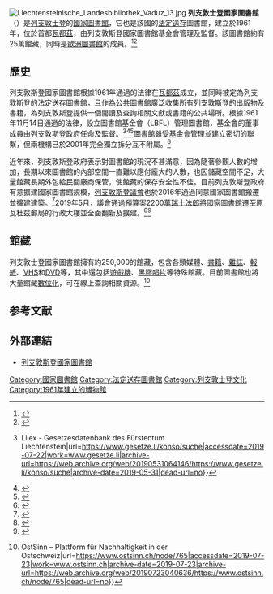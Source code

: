 {{NoteTA
|1=zh-cn:瓦杜兹;zh-tw:瓦都茲;zh-hk:華杜茲;zh-mo:華杜茲;
}}
{{Infobox library
| native_name        = {{lang|de|Liechtensteinische Landesbibliothek}}{{de icon}}
| name               = 列支敦斯登國家圖書館
| library_logo       = 
| image              = Liechtensteinische Landesbibliothek.jpg
| image_size         = 250px
| alt                = 
| caption            = 列支敦斯登國家圖書館建築
| country            = 
| type               = [[國家圖書館|國家圖書館]]
| scope              = 
| established        = 1961年
| ref_legal_mandate  = 
| location           = {{LIE}}[[瓦都茲|瓦都茲]]
| coordinates        = {{coord|47.1358|9.5208|type:landmark_region:LI|display=title,inline}}
| branch_of          = 
| num_branches       = 
| items_collected    = 
| collection_size    = 250,000館藏
| criteria           = 
| legal_deposit      = 是
| req_to_access      = 
| annual_circulation = 
| pop_served         = 
| members            = 
| budget             = 
| director           = 奧赫裡·威爾弗裡德（Oehry Wilfried）<ref>{{Cite web|title=Unser Team|url=https://www.landesbibliothek.li/ueber-uns/kontakt/unser-team/|accessdate=2019-07-22|last=Lettau-Poelchen|first=Marc|work=Liechtensteinische Landesbibliothek|language=de|archive-url=https://web.archive.org/web/20190722125807/https://www.landesbibliothek.li/ueber-uns/kontakt/unser-team/|archive-date=2019-07-22|dead-url=no}}</ref>
| num_employees      = 
| website            = {{URL|https://www.landesbibliothek.li/}}
| references         = 
| embed              = 
| module             = 
}}
[[File:Liechtensteinische_Landesbibliothek_Vaduz_13.jpg|thumb]]
'''列支敦士登國家圖書館'''（{{lang-de|Liechtensteinische Landesbibliothek}}）是[[列支敦士登|列支敦士登]]的[[國家圖書館|國家圖書館]]，它也是該國的[[法定送存|法定送存]]圖書館，建立於1961年，位於首都[[瓦都茲|瓦都茲]]，由列支敦斯登國家圖書館基金會管理及監督。該圖書館約有25萬館藏，同時是[[歐洲圖書館|歐洲圖書館]]的成員。<ref>{{Cite web|title=列支敦士登三月新邮概览-《集邮博览》2011年第03期-吾喜杂志网|url=http://wuxizazhi.cnki.net/Search/JYBL201103049.html|accessdate=2019-07-22|work=wuxizazhi.cnki.net|author=曹骋|archive-url=https://web.archive.org/web/20160304130908/http://wuxizazhi.cnki.net/Search/JYBL201103049.html|archive-date=2016-03-04|dead-url=no}}</ref><ref>{{Cite web|title=Bibliotheken der Regio Bodensee|url=http://www.bodenseebibliotheken.de/bibliotheken/liechtensteinische_landesbibliothek.html|accessdate=2019-07-23|work=www.bodenseebibliotheken.de|archive-url=https://web.archive.org/web/20170613040605/http://www.bodenseebibliotheken.de/bibliotheken/liechtensteinische_landesbibliothek.html|archive-date=2017-06-13|dead-url=no}}</ref>

==歷史==
列支敦斯登國家圖書館根據1961年通過的法律在[[瓦都茲|瓦都茲]]成立，並同時被定為列支敦斯登的[[法定送存|法定送存]]圖書館，且作為公共圖書館廣泛收集所有列支敦斯登的出版物及書籍，為列支敦斯登提供一個閱讀及查詢相關文獻或書籍的公共場所。根據1961年11月14日通過的法律，設立圖書館基金會（LBFL）管理圖書館，基金會的董事成員由列支敦斯登政府任命及監督。<ref>{{Cite web|title=Suche - Konsolidiertes Recht {{!}} Lilex - Gesetzesdatenbank des Fürstentum Liechtenstein|url=https://www.gesetze.li/konso/suche|accessdate=2019-07-22|work=www.gesetze.li|archive-url=https://web.archive.org/web/20190531064146/https://www.gesetze.li/konso/suche|archive-date=2019-05-31|dead-url=no}}</ref><ref>{{Cite web|title=Auftrag und Eckdaten|url=https://www.landesbibliothek.li/ueber-uns/auftrag/|accessdate=2019-07-22|last=Lettau-Poelchen|first=Marc|work=Liechtensteinische Landesbibliothek|language=de|archive-url=https://web.archive.org/web/20190722125553/https://www.landesbibliothek.li/ueber-uns/auftrag/|archive-date=2019-07-22|dead-url=no}}</ref><ref>{{Cite web|title=Geschichte|url=https://www.landesbibliothek.li/ueber-uns/geschichte/|accessdate=2019-07-22|last=Lettau-Poelchen|first=Marc|work=Liechtensteinische Landesbibliothek|language=de|archive-url=https://web.archive.org/web/20190722125555/https://www.landesbibliothek.li/ueber-uns/geschichte/|archive-date=2019-07-22|dead-url=no}}</ref>圖書館雖受基金會管理並建立密切的聯繫，但兩機構已於2001年完全獨立拆分互不附屬。<ref>{{Cite web|title=Liechtensteinische Landesbibliothek (LBFL) – Historisches Lexikon|url=https://historisches-lexikon.li/Liechtensteinische_Landesbibliothek_(LBFL)|accessdate=2019-07-22|work=historisches-lexikon.li|language=de|author=Barbara Vogt|archive-url=https://web.archive.org/web/20190722125602/https://historisches-lexikon.li/Liechtensteinische_Landesbibliothek_(LBFL)|archive-date=2019-07-22|dead-url=no}}</ref>

近年來，列支敦斯登政府表示對圖書館的現況不甚滿意，因為隨著參觀人數的增加，長期以來圖書館的內部空間一直難以應付龐大的人數，也因儲藏空間不足，大量館藏長期外包給民間廠商保管，使館藏的保存安全性不佳。目前列支敦斯登政府有意擴建國家圖書館規模，[[列支敦斯登議會|列支敦斯登議會]]也於2016年通過同意國家圖書館搬遷並擴建建築。<ref>{{Cite web|title=36,3 Millionen Franken für Bibliothek und Landesverwaltung|url=https://www.vaterland.li/liechtenstein/politik/36-3-millionen-franken-fuer-bibliothek-und-landesverwaltung;art169,380243|accessdate=2019-04-10|work=Vaterland online|archive-url=https://web.archive.org/web/20190411153310/https://www.vaterland.li/liechtenstein/politik/36-3-millionen-franken-fuer-bibliothek-und-landesverwaltung;art169,380243|archive-date=2019-04-11|dead-url=no}}</ref>2019年5月，議會通過預算案2200萬[[瑞士法郎|瑞士法郎]]將國家圖書館遷至原瓦杜兹郵局的行政大樓並全面翻新及擴建。<ref>{{Cite web|title=FBP zieht Postulat zur Landesbibliothek zurück|url=https://www.vaterland.li/liechtenstein/politik/fbp-zieht-postulat-zur-landesbibliothek-zurueck;art169,381244|accessdate=2019-04-16|work=Vaterland online|archive-url=https://web.archive.org/web/20190417143606/https://www.vaterland.li/liechtenstein/politik/fbp-zieht-postulat-zur-landesbibliothek-zurueck;art169,381244|archive-date=2019-04-17|dead-url=no}}</ref><ref>{{Cite web|title=Landesbibliothek erhält ein neues Zuhause im Herzen von Vaduz|url=https://www.tagblatt.ch/ostschweiz/werdenberg/landesbibliothek-erhaelt-ein-neuer-zuhause-im-herzen-von-vaduz-ld.1047478|accessdate=2019-07-22|last=Beck|first=Oliver|work=St.Galler Tagblatt|language=de|archive-url=https://web.archive.org/web/20190722143633/https://www.tagblatt.ch/ostschweiz/werdenberg/landesbibliothek-erhaelt-ein-neuer-zuhause-im-herzen-von-vaduz-ld.1047478|archive-date=2019-07-22|dead-url=no}}</ref>

==館藏==
列支敦士登國家圖書館擁有約250,000的館藏，包含各類媒體、[[書籍|書籍]]、[[雜誌|雜誌]]、[[報紙|報紙]]、[[VHS|VHS]]和[[DVD|DVD]]等，其中還包括[[遊戲機|遊戲機]]、[[黑膠唱片|黑膠唱片]]等特殊館藏。目前圖書館也將大量館藏[[数字化|數位化]]，可在線上查詢相關資源。<ref>{{Cite web|title=Liechtensteinische Landesbibliothek {{!}} OstSinn – Plattform für Nachhaltigkeit in der Ostschweiz|url=https://www.ostsinn.ch/node/765|accessdate=2019-07-23|work=www.ostsinn.ch|archive-date=2019-07-23|archive-url=https://web.archive.org/web/20190723040636/https://www.ostsinn.ch/node/765|dead-url=no}}</ref>

==参考文献==
{{reflist}}

==外部連結==
{{Commons category|Liechtensteinische Landesbibliothek}}
*[https://www.landesbibliothek.li/ 列支敦斯登國家圖書館]{{Wayback|url=https://www.landesbibliothek.li/ |date=20191016121518 }} {{de icon}}{{en icon}}

{{欧洲题目|国家图书馆}}
{{Authority control}}
[[Category:國家圖書館|Category:國家圖書館]]
[[Category:法定送存圖書館|Category:法定送存圖書館]]
[[Category:列支敦士登文化|Category:列支敦士登文化]]
[[Category:1961年建立的博物館|Category:1961年建立的博物館]]